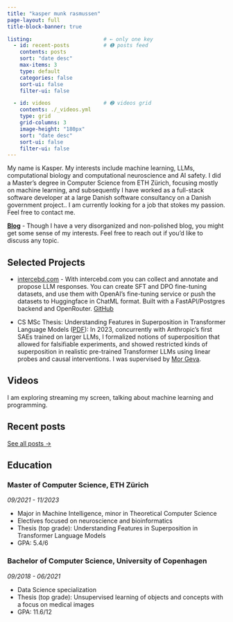 ```yaml
---
title: "kasper munk rasmussen"
page-layout: full
title-block-banner: true

listing:                       # ← only one key
  - id: recent-posts           # ➊ posts feed
    contents: posts
    sort: "date desc"
    max-items: 3
    type: default
    categories: false
    sort-ui: false
    filter-ui: false

  - id: videos                 # ➋ videos grid
    contents: ./_videos.yml
    type: grid
    grid-columns: 3
    image-height: "180px"
    sort: "date desc"
    sort-ui: false
    filter-ui: false
---
```


My name is Kasper. My interests include machine learning, LLMs, computational biology and computational neuroscience and AI safety. I did a Master's degree in Computer Science from ETH Zürich, focusing mostly on machine learning, and subsequently I have worked as a full-stack software developer at a large Danish software consultancy on a Danish government project.. I am currently looking for a job that stokes my passion. Feel free to contact me.

**[Blog](posts.html)** - Though I have a very disorganized and non-polished blog, you might get some sense of my interests. Feel free to reach out if you'd like to discuss any topic.

## Selected Projects

* [intercebd.com](https://intercebd.com) - With intercebd.com you can collect and annotate and propose LLM responses. You can create SFT and DPO fine-tuning datasets, and use them with OpenAI's fine-tuning service or push the datasets to Huggingface in ChatML format. Built with a FastAPI/Postgres backend and OpenRouter. [GitHub](https://github.com/kmrasmussen/intersebd)

* CS MSc Thesis: Understanding Features in
Superposition in Transformer
Language Models ([PDF](https://kmrasmussen.com/files/pdf/thesis.pdf)): In 2023, concurrently with Anthropic's first SAEs trained on larger LLMs, I formalized notions of superposition that allowed for falsifiable experiments, and showed restricted kinds of superposition in realistic pre-trained Transformer LLMs using linear probes and causal interventions. I was supervised by [Mor Geva](https://mega002.github.io/).



## Videos
I am exploring streaming my screen, talking about machine learning and programming.

::: {#videos}
:::

## Recent posts
[See all posts →](posts.html){.btn .btn-primary role="button"}

::: {#recent-posts}
:::

## Education

### Master of Computer Science, ETH Zürich
*09/2021 - 11/2023*

* Major in Machine Intelligence, minor in Theoretical Computer Science
* Electives focused on neuroscience and bioinformatics
* Thesis (top grade): Understanding Features in Superposition in Transformer Language Models
* GPA: 5.4/6

### Bachelor of Computer Science, University of Copenhagen
*09/2018 - 06/2021*

* Data Science specialization
* Thesis (top grade): Unsupervised learning of objects and concepts with a focus on medical images
* GPA: 11.6/12